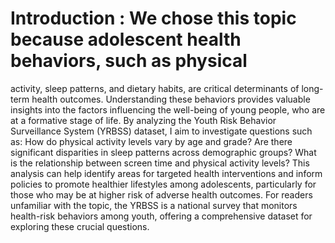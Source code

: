 # Introduction : We chose this topic because adolescent health behaviors, such as physical 
activity, sleep patterns, and dietary habits, are critical determinants of 
long-term health outcomes. Understanding these behaviors provides valuable 
insights into the factors influencing the well-being of young people, who are 
at a formative stage of life. By analyzing the Youth Risk Behavior Surveillance 
System (YRBSS) dataset, I aim to investigate questions such as: How do physical 
activity levels vary by age and grade? Are there significant disparities in 
sleep patterns across demographic groups? What is the relationship between 
screen time and physical activity levels? This analysis can help identify 
areas for targeted health interventions and inform policies to promote 
healthier lifestyles among adolescents, particularly for those who may be at 
higher risk of adverse health outcomes. For readers unfamiliar with the topic, 
the YRBSS is a national survey that monitors health-risk behaviors among youth, 
offering a comprehensive dataset for exploring these crucial questions.